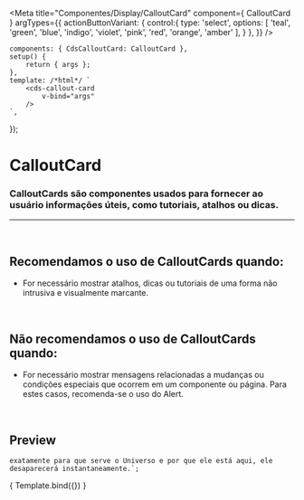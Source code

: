 
<Meta
	title="Componentes/Display/CalloutCard"
	component={ CalloutCard }
	argTypes={{
		actionButtonVariant: {
			control:{
				type: 'select',
				options: [
					'teal',
					'green',
					'blue',
					'indigo',
					'violet',
					'pink',
					'red',
					'orange',
					'amber'
				],
			}
		},
	}}
/>

	components: { CdsCalloutCard: CalloutCard },
	setup() {
		return { args };
	},
	template: /*html*/ `
		<cds-callout-card
			v-bind="args"
		/>
	`,
});

# CalloutCard
### CalloutCards são componentes usados para fornecer ao usuário informações úteis, como tutoriais, atalhos ou dicas.
---
<br />

## Recomendamos o uso de CalloutCards quando:
- For necessário mostrar atalhos, dicas ou tutoriais de uma forma não intrusiva e visualmente marcante.

<br />

## Não recomendamos o uso de CalloutCards quando:
- For necessário mostrar mensagens relacionadas a mudanças ou condições especiais que ocorrem em um componente ou página. Para estes casos, recomenda-se o uso do Alert.

<br />

## Preview


	exatamente para que serve o Universo e por que ele está aqui, ele 
	desaparecerá instantaneamente.`;

<Canvas>
	<Story
		name="CalloutCard"
		args={{
			image: 'https://cdni.iconscout.com/illustration/free/thumb/access-denied-4085803-3385472.png',
			title,
			text,
		}}
	>
		{ Template.bind({}) }
	</Story>
</Canvas>

<ArgsTable story="CalloutCard" />